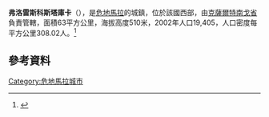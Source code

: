 {{Infobox settlement
|official_name          =
|native_name            =  Flores Costa Cuca
|settlement_type        = {{tsl|en|Municipalities of Guatemala||Municipality}} 
|image_skyline          = 
|image_caption          = 
|pushpin_map            =Guatemala
|subdivision_type       = 国家
|subdivision_name       ={{flag|Guatemala}}
|subdivision_type1      = {{tsl|en|Departments of Guatemala||省}} 
|subdivision_name1      = [[Image:Vlagquetzaltenango.gif|25px]] [[克察爾特南戈省|克察爾特南戈省]]
|subdivision_type2      =
|subdivision_name2      =
|unit_pref                =Imperial
|area_footnotes           =
|area_total_km2           =61.1
|area_land_km2            =
|population_as_of               =2018 census
|population_footnotes           = <ref>[https://www.citypopulation.de/en/guatemala/admin/ Citypopulation.de] Population of departments and municipality</ref>
|population_note                =
|population_total               = 21630
|population_density_km2         = auto
|population_urban               = 9008
|timezone               =[[北美中部时区|北美中部时区]]
|utc_offset             = +6
|coordinates            = {{coord|14|39|N|91|49|W|region:GT|display=inline}}
|elevation_footnotes    =  
|elevation_m            = 
|blank_name             = [[柯本气候分类法|气候]]
|blank_info             = [[热带季风气候|Am]]
|website                = 
|footnotes              = 
}}

'''弗洛雷斯科斯塔庫卡'''（{{lang-es|Flores Costa Cuca}}），是[[危地馬拉|危地馬拉]]的城鎮，位於該國西部，由[[克薩爾特南戈省|克薩爾特南戈省]]負責管轄，面積63平方公里，海拔高度510米，2002年人口19,405，人口密度每平方公里308.02人。<ref>{{Cite web |url=http://www.inforpressca.com/florescostacuca/ |title=Flores Costa Cuca, Quetzaltenango |access-date=2015-05-11 |archive-date=2007-06-11 |archive-url=https://web.archive.org/web/20070611012311/http://www.inforpressca.com/florescostacuca/ }}</ref>

==參考資料==
{{refs}}

{{Guatemala-geo-stub}}
{{Authority control}}
[[Category:危地馬拉城市|Category:危地馬拉城市]]